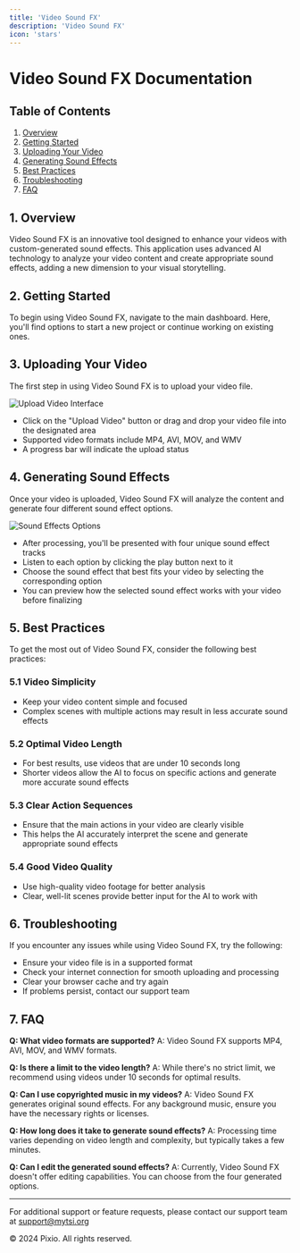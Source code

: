```yaml
---
title: 'Video Sound FX'
description: 'Video Sound FX'
icon: 'stars'
---
```




# Video Sound FX Documentation

## Table of Contents

1. [Overview](#overview)
2. [Getting Started](#getting-started)
3. [Uploading Your Video](#uploading-your-video)
4. [Generating Sound Effects](#generating-sound-effects)
5. [Best Practices](#best-practices)
6. [Troubleshooting](#troubleshooting)
7. [FAQ](#faq)

## 1. Overview

Video Sound FX is an innovative tool designed to enhance your videos with custom-generated sound effects. This application uses advanced AI technology to analyze your video content and create appropriate sound effects, adding a new dimension to your visual storytelling.

## 2. Getting Started

To begin using Video Sound FX, navigate to the main dashboard. Here, you'll find options to start a new project or continue working on existing ones.

## 3. Uploading Your Video

The first step in using Video Sound FX is to upload your video file.

![Upload Video Interface](https://img.mytsi.org/i/d2Zz726.png)

- Click on the "Upload Video" button or drag and drop your video file into the designated area
- Supported video formats include MP4, AVI, MOV, and WMV
- A progress bar will indicate the upload status

## 4. Generating Sound Effects

Once your video is uploaded, Video Sound FX will analyze the content and generate four different sound effect options.

![Sound Effects Options](https://img.mytsi.org/i/mBHj725.png)

- After processing, you'll be presented with four unique sound effect tracks
- Listen to each option by clicking the play button next to it
- Choose the sound effect that best fits your video by selecting the corresponding option
- You can preview how the selected sound effect works with your video before finalizing

## 5. Best Practices

To get the most out of Video Sound FX, consider the following best practices:

### 5.1 Video Simplicity

- Keep your video content simple and focused
- Complex scenes with multiple actions may result in less accurate sound effects

### 5.2 Optimal Video Length

- For best results, use videos that are under 10 seconds long
- Shorter videos allow the AI to focus on specific actions and generate more accurate sound effects

### 5.3 Clear Action Sequences

- Ensure that the main actions in your video are clearly visible
- This helps the AI accurately interpret the scene and generate appropriate sound effects

### 5.4 Good Video Quality

- Use high-quality video footage for better analysis
- Clear, well-lit scenes provide better input for the AI to work with

## 6. Troubleshooting

If you encounter any issues while using Video Sound FX, try the following:

- Ensure your video file is in a supported format
- Check your internet connection for smooth uploading and processing
- Clear your browser cache and try again
- If problems persist, contact our support team

## 7. FAQ

**Q: What video formats are supported?**
A: Video Sound FX supports MP4, AVI, MOV, and WMV formats.

**Q: Is there a limit to the video length?**
A: While there's no strict limit, we recommend using videos under 10 seconds for optimal results.

**Q: Can I use copyrighted music in my videos?**
A: Video Sound FX generates original sound effects. For any background music, ensure you have the necessary rights or licenses.

**Q: How long does it take to generate sound effects?**
A: Processing time varies depending on video length and complexity, but typically takes a few minutes.

**Q: Can I edit the generated sound effects?**
A: Currently, Video Sound FX doesn't offer editing capabilities. You can choose from the four generated options.

---

For additional support or feature requests, please contact our support team at support@mytsi.org

© 2024 Pixio. All rights reserved.
